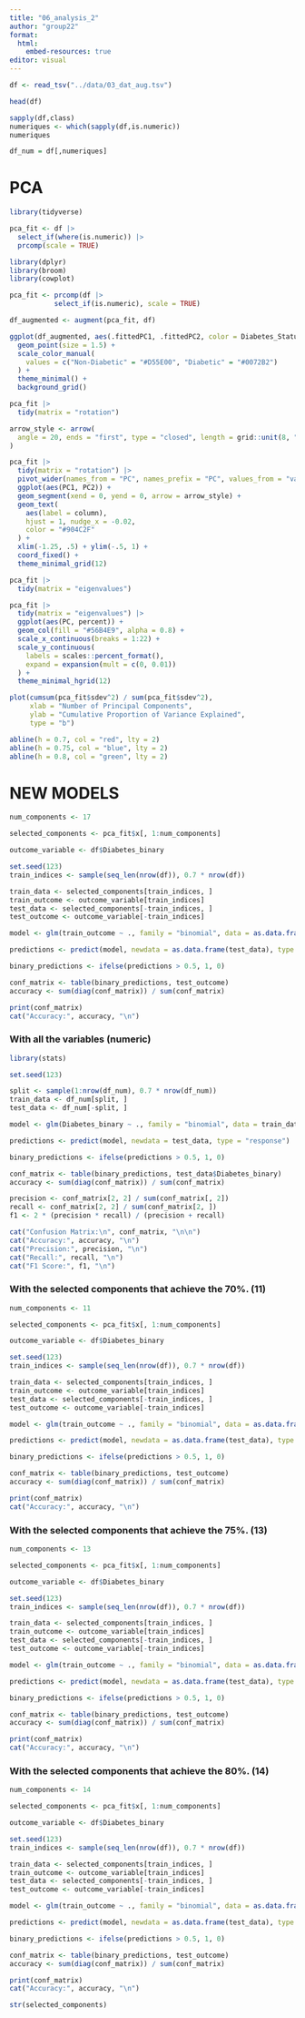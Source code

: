 ```yaml
---
title: "06_analysis_2"
author: "group22"
format:
  html:
    embed-resources: true
editor: visual
---
```


```r
df <- read_tsv("../data/03_dat_aug.tsv")

head(df)
```

```r
sapply(df,class)
numeriques <- which(sapply(df,is.numeric))
numeriques
```

```r
df_num = df[,numeriques]
```

# PCA

```r
library(tidyverse)

pca_fit <- df |> 
  select_if(where(is.numeric)) |>
  prcomp(scale = TRUE)
```

```r
library(dplyr)
library(broom)
library(cowplot)

pca_fit <- prcomp(df |> 
           select_if(is.numeric), scale = TRUE)

df_augmented <- augment(pca_fit, df)

ggplot(df_augmented, aes(.fittedPC1, .fittedPC2, color = Diabetes_Status)) + 
  geom_point(size = 1.5) +
  scale_color_manual(
    values = c("Non-Diabetic" = "#D55E00", "Diabetic" = "#0072B2")
  ) +
  theme_minimal() +
  background_grid()
```

```r
pca_fit |>
  tidy(matrix = "rotation")
```

```r
arrow_style <- arrow(
  angle = 20, ends = "first", type = "closed", length = grid::unit(8, "pt")
)

pca_fit |>
  tidy(matrix = "rotation") |>
  pivot_wider(names_from = "PC", names_prefix = "PC", values_from = "value") |>
  ggplot(aes(PC1, PC2)) +
  geom_segment(xend = 0, yend = 0, arrow = arrow_style) +
  geom_text(
    aes(label = column),
    hjust = 1, nudge_x = -0.02, 
    color = "#904C2F"
  ) +
  xlim(-1.25, .5) + ylim(-.5, 1) +
  coord_fixed() +
  theme_minimal_grid(12)
```

```r
pca_fit |>
  tidy(matrix = "eigenvalues")
```

```r
pca_fit |>
  tidy(matrix = "eigenvalues") |>
  ggplot(aes(PC, percent)) +
  geom_col(fill = "#56B4E9", alpha = 0.8) +
  scale_x_continuous(breaks = 1:22) +
  scale_y_continuous(
    labels = scales::percent_format(),
    expand = expansion(mult = c(0, 0.01))
  ) +
  theme_minimal_hgrid(12)
```

```r
plot(cumsum(pca_fit$sdev^2) / sum(pca_fit$sdev^2), 
     xlab = "Number of Principal Components",
     ylab = "Cumulative Proportion of Variance Explained",
     type = "b")

abline(h = 0.7, col = "red", lty = 2)
abline(h = 0.75, col = "blue", lty = 2)
abline(h = 0.8, col = "green", lty = 2)
```

# NEW MODELS

```r
num_components <- 17

selected_components <- pca_fit$x[, 1:num_components]

outcome_variable <- df$Diabetes_binary

set.seed(123)
train_indices <- sample(seq_len(nrow(df)), 0.7 * nrow(df))

train_data <- selected_components[train_indices, ]
train_outcome <- outcome_variable[train_indices]
test_data <- selected_components[-train_indices, ]
test_outcome <- outcome_variable[-train_indices]

model <- glm(train_outcome ~ ., family = "binomial", data = as.data.frame(cbind(train_outcome, train_data)))

predictions <- predict(model, newdata = as.data.frame(test_data), type = "response")

binary_predictions <- ifelse(predictions > 0.5, 1, 0)

conf_matrix <- table(binary_predictions, test_outcome)
accuracy <- sum(diag(conf_matrix)) / sum(conf_matrix)

print(conf_matrix)
cat("Accuracy:", accuracy, "\n")
```

### With all the variables (numeric)

```r
library(stats)

set.seed(123)

split <- sample(1:nrow(df_num), 0.7 * nrow(df_num))
train_data <- df_num[split, ]
test_data <- df_num[-split, ]

model <- glm(Diabetes_binary ~ ., family = "binomial", data = train_data)

predictions <- predict(model, newdata = test_data, type = "response")

binary_predictions <- ifelse(predictions > 0.5, 1, 0)

conf_matrix <- table(binary_predictions, test_data$Diabetes_binary)
accuracy <- sum(diag(conf_matrix)) / sum(conf_matrix)

precision <- conf_matrix[2, 2] / sum(conf_matrix[, 2])
recall <- conf_matrix[2, 2] / sum(conf_matrix[2, ])
f1 <- 2 * (precision * recall) / (precision + recall)

cat("Confusion Matrix:\n", conf_matrix, "\n\n")
cat("Accuracy:", accuracy, "\n")
cat("Precision:", precision, "\n")
cat("Recall:", recall, "\n")
cat("F1 Score:", f1, "\n")
```

### With the selected components that achieve the 70%. (11)

```r
num_components <- 11

selected_components <- pca_fit$x[, 1:num_components]

outcome_variable <- df$Diabetes_binary

set.seed(123)
train_indices <- sample(seq_len(nrow(df)), 0.7 * nrow(df))

train_data <- selected_components[train_indices, ]
train_outcome <- outcome_variable[train_indices]
test_data <- selected_components[-train_indices, ]
test_outcome <- outcome_variable[-train_indices]

model <- glm(train_outcome ~ ., family = "binomial", data = as.data.frame(cbind(train_outcome, train_data)))

predictions <- predict(model, newdata = as.data.frame(test_data), type = "response")

binary_predictions <- ifelse(predictions > 0.5, 1, 0)

conf_matrix <- table(binary_predictions, test_outcome)
accuracy <- sum(diag(conf_matrix)) / sum(conf_matrix)

print(conf_matrix)
cat("Accuracy:", accuracy, "\n")
```

### With the selected components that achieve the 75%. (13)

```r
num_components <- 13

selected_components <- pca_fit$x[, 1:num_components]

outcome_variable <- df$Diabetes_binary

set.seed(123)
train_indices <- sample(seq_len(nrow(df)), 0.7 * nrow(df))

train_data <- selected_components[train_indices, ]
train_outcome <- outcome_variable[train_indices]
test_data <- selected_components[-train_indices, ]
test_outcome <- outcome_variable[-train_indices]

model <- glm(train_outcome ~ ., family = "binomial", data = as.data.frame(cbind(train_outcome, train_data)))

predictions <- predict(model, newdata = as.data.frame(test_data), type = "response")

binary_predictions <- ifelse(predictions > 0.5, 1, 0)

conf_matrix <- table(binary_predictions, test_outcome)
accuracy <- sum(diag(conf_matrix)) / sum(conf_matrix)

print(conf_matrix)
cat("Accuracy:", accuracy, "\n")
```

### With the selected components that achieve the 80%. (14)

```r
num_components <- 14

selected_components <- pca_fit$x[, 1:num_components]

outcome_variable <- df$Diabetes_binary

set.seed(123) 
train_indices <- sample(seq_len(nrow(df)), 0.7 * nrow(df))

train_data <- selected_components[train_indices, ]
train_outcome <- outcome_variable[train_indices]
test_data <- selected_components[-train_indices, ]
test_outcome <- outcome_variable[-train_indices]

model <- glm(train_outcome ~ ., family = "binomial", data = as.data.frame(cbind(train_outcome, train_data)))

predictions <- predict(model, newdata = as.data.frame(test_data), type = "response")

binary_predictions <- ifelse(predictions > 0.5, 1, 0)

conf_matrix <- table(binary_predictions, test_outcome)
accuracy <- sum(diag(conf_matrix)) / sum(conf_matrix)

print(conf_matrix)
cat("Accuracy:", accuracy, "\n")
```

```r
str(selected_components)
```

